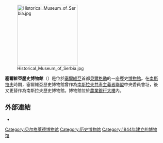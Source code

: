 [[Image:Historical_Museum_of_Serbia.jpg|200px]]

'''塞爾維亞歷史博物館'''（{{lang-sr|Историјски музеј Србије/Istorijski muzej Srbije}}）是位於[[塞爾維亞|塞爾維亞]]首都[[貝爾格勒|貝爾格勒]]的一座歷史[[博物館|博物館]]。在[[南斯拉夫|南斯拉夫]]時期，塞爾維亞歷史博物館曾作為[[南斯拉夫共產主義者聯盟|南斯拉夫共產主義者聯盟]]中央委員會址，後又更替作為南斯拉夫歷史博物館。博物館位於[[農業銀行大樓|農業銀行大樓]]內。

==外部連結==
*{{cite web|title=Historical Museum of Serbia|url=http://www.imus.org.rs|language=sr|access-date=2022-03-16|archive-date=2020-12-21|archive-url=https://web.archive.org/web/20201221205931/http://imus.org.rs/|dead-url=no}}

[[Category:贝尔格莱德博物馆|Category:贝尔格莱德博物馆]]
[[Category:历史博物馆|Category:历史博物馆]]
[[Category:1844年建立的博物馆|Category:1844年建立的博物馆]]